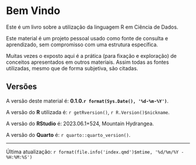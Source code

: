 # Bem Vindo {.unnumbered}

Este é um livro sobre a utilização da linguagem R em Ciência de Dados.

Este material é um projeto pessoal usado como fonte de consulta e aprendizado, sem compromisso com uma estrutura específica.

Muitas vezes o exposto aqui é a prática (para fixação e exploração) de conceitos apresentados em outros materiais. Assim todas as fontes utilizadas, mesmo que de forma subjetiva, são citadas.

## Versões {.unnumbered}

A versão deste material é: **0.1.0.`r format(Sys.Date(), '%d-%m-%Y')`**.

A versão do **R** utilizada é: `r getRversion()`, `r R.Version()$nickname`.

A versão do **RStudio** é: 2023.06.1+524, Mountain Hydrangea.

A versão do **Quarto** é: `r quarto::quarto_version()`.

------------------------------------------------------------------------

Última atualização: `r format(file.info('index.qmd')$mtime, '%d/%m/%Y - %H:%M:%S')`
